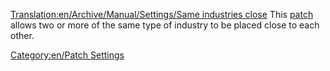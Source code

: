 [[Translation:en/Archive/Manual/Settings/Same industries close]]
This [[en/Community/Patches/Patches|patch]] allows two or more of the same type of industry to be placed close to each other.

[[Category:en/Patch Settings]]
{{en/Stub}}